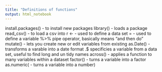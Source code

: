 ```yaml
---
title: "Definitions of functions"
output: html_notebook
---
```


install.packages() - to install new packages
library() - loads a package
read_csv() - to load a csv into r
<- - used to define a data set
= - used to define a variable
%>% pipe operator, basically means "and then do"
mutate() - lets you create new or edit variables from existing
as.Date() - transforms a varable into a date format
.$ specificies a variable from a data set, useful to find long and un tidy names
across() - applies a function to many variables within a dataset
factor() - turns a variable into a factor
as.numeric( - turns a variable into a number)